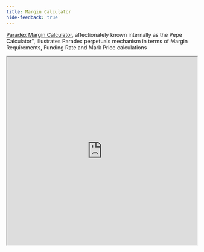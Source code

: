 ```yaml
---
title: Margin Calculator
hide-feedback: true
---
```

[Paradex Margin Calculator](https://docs.google.com/spreadsheets/d/1IpMmYL7DVxGm89aJr_KfUy2j5cMdqibA0IsD2gGr6GY/edit#gid=596140446), affectionately known internally as the Pepe Calculator", illustrates Paradex perpetuals mechanism in terms of Margin Requirements, Funding Rate and Mark Price calculations

<iframe style="width: 100%; height: 500px;" src="https://docs.google.com/spreadsheets/d/e/2PACX-1vSU5DqBLoZSkb2cdtCtaAcMu20WiBkS2jsTwh4pjE_4Ik8geRQVsQ0dZchWM9SGwt4RobK0gju9hMSX/pubhtml?widget=true&amp;headers=false"></iframe>
